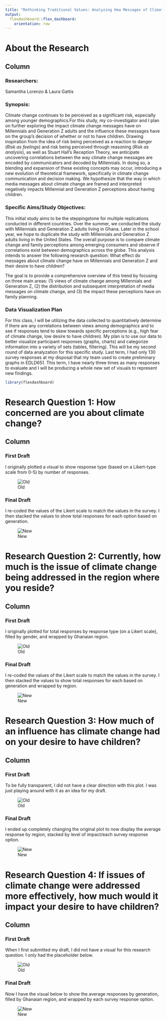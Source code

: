 ```yaml
---
title: "Rethinking Traditional Values: Analyzing How Messages of Climate Change Affect Family Planning Among Millennials and Generation Z"
output: 
  flexdashboard::flex_dashboard:
    orientation: row
---
```


# About the Research

Column {data-width=350}
-----------------------------------------------------------------------

### **Researchers:** 

Samantha Lorenzo & Laura Gattis

### **Synopsis:**

Climate change continues to be perceived as a significant risk, especially 
among younger demographics.For this study, my co-investigator and I plan on 
further exploring the impact climate change messages have on Millennials and 
Generation Z adults and the influence these messages have on the group’s 
decision of whether or not to have children. Drawing inspiration from the idea 
of risk being perceived as a reaction to danger (*Risk as feelings*) and risk 
being perceived through reasoning (*Risk as analysis*), as well as Stuart Hall’s 
Reception Theory, we anticipate uncovering correlations between the way climate 
change messages are encoded by communicators and decoded by Millennials. In 
doing so, a blending and expansion of these existing concepts may occur, 
introducing a new evolution of theoretical framework, specifically in climate 
change communication and decision making. We hypothesize that the way in which 
media messages about climate change are framed and interpreted negatively 
impacts Millennial and Generation Z perceptions about having children.

### **Specific Aims/Study Objectives:**

This initial study aims to be the steppingstone for multiple replications conducted in different
countries. Over the summer, we conducted the study with Millennials and Generation Z adults living
in Ghana. Later in the school year, we hope to duplicate the study with Millennials and Generation Z
adults living in the United States. The overall purpose is to compare climate change and family
perceptions among emerging consumers and observe if correlations exist between demographics
across the globe. This analysis intends to answer the following research question: What effect do
messages about climate change have on Millennials and Generation Z and their desire to have
children?

The goal is to provide a comprehensive overview of this trend by focusing on three main
areas: (1) views of climate change among Millennials and Generation Z, (2) the distribution and
subsequent interpretation of media messages on climate change, and (3) the impact these perceptions
have on family planning.

### **Data Visualization Plan** 

For this class, I will be utilizing the data collected to quantitatively determine if there are any
correlations between views among demographics and to see if responses tend to skew towards
specific perceptions (e.g., high fear of climate change, low desire to have children). My plan is to use
our data to better visualize participant responses (graphs, charts) and categorize information into a
variety of sets (tables, filtering). This will be my second round of data analyzation for this specific
study. Last term, I had only 130 survey responses at my disposal that my team used to create
preliminary graphs in EDLD651. This term, I have nearly three times as many responses to evaluate and I will
be producing a whole new set of visuals to represent new findings.

```r
library(flexdashboard)
```

# Research Question 1: How concerned are you about climate change?

Column {data-width=650}
-----------------------------------------------------------------------

### First Draft

I originally plotted a visual to show response type (based on a Likert-type scale from 0-5) by number of responses.

![Old](01.jpg)

### Final Draft
I re-coded the values of the Likert scale to match the values in the survey. I then stacked the values to show total responses for each option based on generation.


![New](N1.jpg)

# Research Question 2: Currently, how much is the issue of climate change being addressed in the region where you reside?

Column {data-width=650}
-----------------------------------------------------------------------

### First Draft

I originally plotted for total responses by response type (on a Likert scale), filled by gender, and wrapped by Ghanaian region.

![Old](02.jpg)

### Final Draft

I re-coded the values of the Likert scale to match the values in the survey. I then stacked the values to show total responses for each based on generation and wrapped by region.

![New](N2.jpg)

# Research Question 3: How much of an influence has climate change had on your desire to have children?

Column {data-width=650}
-----------------------------------------------------------------------

### First Draft

To be fully transparent, I did not have a clear direction with this plot. I was just playing around with it as an idea for my draft.

![Old](03.jpg)

### Final Draft

I ended up completely changing the original plot to now display the average response by region, stacked by level of impact/each survey response option.

![New](N3.jpg)


# Research Question 4: If issues of climate change were addressed more effectively, how much would it impact your desire to have children?

Column {data-width=650}
-----------------------------------------------------------------------

### First Draft

When I first submitted my draft, I did not have a visual for this research question. I only had the placeholder below.

![Old](04.jpg)

### Final Draft

Now I have the visual below to show the average responses by generation, filled by Ghanaian region, and wrapped by each survey response option.

![New](N4.jpg)

